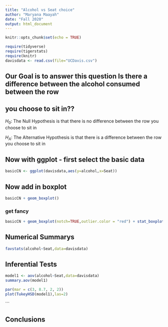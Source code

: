 ```yaml
---
title: "Alcohol vs Seat choice"
author: "Maryana Maayah"
date: "Fall 2020"
output: html_document
---
```


```r
knitr::opts_chunk$set(echo = TRUE)
```

```r
require(tidyverse)
require(tigerstats)
require(knitr)
davisdata <- read.csv(file="UCDavis.csv")
```


## Our Goal is to answer this question Is there a difference between the alcohol consumed between the row
## you choose to sit in??

$H_0$: The Null Hypothesis is that there is no difference between the row you choose to sit in

$H_A$: The Alternative Hypothesis is that there is a difference between the row you choose to sit in

## Now with ggplot - first select the basic data

```r
basicCN <- ggplot(davisdata,aes(y=alcohol,x=Seat))
```
## Now add in boxplot

```r
basicCN + geom_boxplot()
```
  
    
  
### get fancy  

```r
basicCN + geom_boxplot(notch=TRUE,outlier.color = "red") + stat_boxplot(geom ='errorbar') + labs(title="Fancy notch boxplot \n with 2 lines")
```

## Numerical Summarys 

```r
favstats(alcohol~Seat,data=davisdata)
```

## Inferential Tests

```r
model1 <- aov(alcohol~Seat,data=davisdata)
summary.aov(model1)
```


```r
par(mar = c(3, 8.7, 2, 2))
plot(TukeyHSD(model1),las=2)
```
```


## Conclusions


